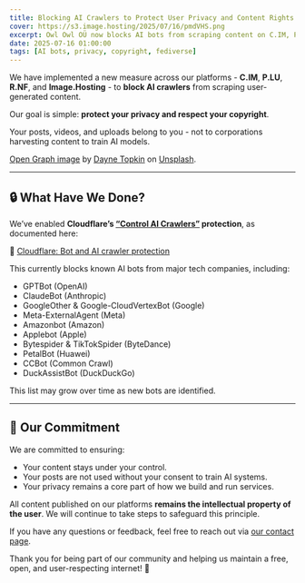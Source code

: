 ```yaml
---
title: Blocking AI Crawlers to Protect User Privacy and Content Rights
cover: https://s3.image.hosting/2025/07/16/pmdVHS.png
excerpt: Owl Owl OÜ now blocks AI bots from scraping content on C.IM, P.LU, R.NF, and Image.Hosting using Cloudflare protection to safeguard user privacy and copyrights.
date: 2025-07-16 01:00:00
tags: [AI bots, privacy, copyright, fediverse]
---
```


We have implemented a new measure across our platforms - **C.IM**, **P.LU**, **R.NF**, and **Image.Hosting** - to **block AI crawlers** from scraping user-generated content.

Our goal is simple: **protect your privacy and respect your copyright**.  

Your posts, videos, and uploads belong to you - not to corporations harvesting content to train AI models.

[Open Graph image](https://s3.image.hosting/2025/07/16/pmdVHS.png) by [Dayne Topkin](https://unsplash.com/@dtopkin1?utm_content=creditCopyText&utm_medium=referral&utm_source=unsplash) on [Unsplash](https://unsplash.com/photos/private-signage-door-u5Zt-HoocrM?utm_content=creditCopyText&utm_medium=referral&utm_source=unsplash).

---

## 🔒 What Have We Done?

We’ve enabled **Cloudflare’s [“Control AI Crawlers”](https://blog.cloudflare.com/control-content-use-for-ai-training/) protection**, as documented here:  

🔗 [Cloudflare: Bot and AI crawler protection](https://developers.cloudflare.com/bots/concepts/bot/#ai-bots)

This currently blocks known AI bots from major tech companies, including:

- GPTBot (OpenAI)
- ClaudeBot (Anthropic)
- GoogleOther & Google-CloudVertexBot (Google)
- Meta-ExternalAgent (Meta)
- Amazonbot (Amazon)
- Applebot (Apple)
- Bytespider & TikTokSpider (ByteDance)
- PetalBot (Huawei)
- CCBot (Common Crawl)
- DuckAssistBot (DuckDuckGo)

This list may grow over time as new bots are identified.

---

## 🤝 Our Commitment

We are committed to ensuring:

- Your content stays under your control.
- Your posts are not used without your consent to train AI systems.
- Your privacy remains a core part of how we build and run services.

All content published on our platforms **remains the intellectual property of the user**. We will continue to take steps to safeguard this principle.

If you have any questions or feedback, feel free to reach out via [our contact page](https://o.ee/contact/).

Thank you for being part of our community and helping us maintain a free, open, and user-respecting internet! 💜